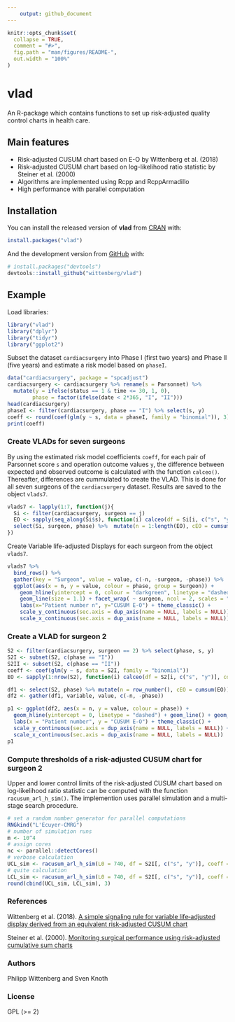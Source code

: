 ```yaml
---
    output: github_document
---
```


<!-- README.md is generated from README.Rmd. Please edit that file -->

```r
knitr::opts_chunk$set(
  collapse = TRUE,
  comment = "#>",
  fig.path = "man/figures/README-",
  out.width = "100%"
)
```
# vlad 
<!-- [![Build Status](https://travis-ci.org/wittenberg/vlad.svg)](https://travis-ci.org/wittenberg/vlad)  -->
<!-- [![CRAN_Status_Badge](http://www.r-pkg.org/badges/version/vlad)](http://cran.r-project.org/package=vlad)  -->
<!-- [![Coverage Status](https://codecov.io/gh/wittenberg/vlad/graph/badge.svg)](https://codecov.io/github/wittenberg/vlad?branch=master)  -->
<!-- [![Downloads](https://cranlogs.r-pkg.org/badges/vlad)](https://CRAN.R-project.org/package=vlad) -->
<!-- [![Total Downloads](https://cranlogs.r-pkg.org/badges/grand-total/vlad?color=orange)](https://CRAN.R-project.org/package=vlad) -->

An R-package which contains functions to set up risk-adjusted quality control charts in health care.

## Main features

- Risk-adjusted CUSUM chart based on E-O by Wittenberg et al. (2018)
- Risk-adjusted CUSUM chart based on log-likelihood ratio statistic by Steiner et al. (2000)
- Algorithms are implemented using Rcpp and RcppArmadillo
- High performance with parallel computation

## Installation

You can install the released version of **vlad** from [CRAN](https://cran.r-project.org/web/packages/vlad/index.html) with:

``` r
install.packages("vlad")
```

And the development version from [GitHub](https://github.com/wittenberg/vlad) with:

``` r
# install.packages("devtools")
devtools::install_github("wittenberg/vlad")
```
## Example


Load libraries:
```r
library("vlad")
library("dplyr")
library("tidyr")
library("ggplot2")
```

Subset the dataset `cardiacsurgery` into Phase I (first two years) and Phase II (five years) and estimate a risk model based on `phaseI`.
```r
data("cardiacsurgery", package = "spcadjust")
cardiacsurgery <- cardiacsurgery %>% rename(s = Parsonnet) %>%
  mutate(y = ifelse(status == 1 & time <= 30, 1, 0),
        phase = factor(ifelse(date < 2*365, "I", "II")))
head(cardiacsurgery)
phaseI <- filter(cardiacsurgery, phase == "I") %>% select(s, y)
coeff <- round(coef(glm(y ~ s, data = phaseI, family = "binomial")), 3)
print(coeff)
```

### Create VLADs for seven surgeons
By using the estimated risk model coefficients `coeff`, for each pair of Parsonnet score `s` and operation outcome values `y`, the difference between expected and observed outcome is calculated with the function `calceo()`.
Thereafter, differences are cummulated to create the VLAD. This is done for all seven surgeons of the `cardiacsurgery` dataset. Results are saved to the object `vlads7`.
```r
vlads7 <- lapply(1:7, function(j){
  Si <- filter(cardiacsurgery, surgeon == j)
  EO <- sapply(seq_along(Si$s), function(i) calceo(df = Si[i, c("s", "y")], coeff = coeff))
  select(Si, surgeon, phase) %>%  mutate(n = 1:length(EO), cEO = cumsum(EO))
}) 

```

Create Variable life-adjusted Displays for each surgeon from the object `vlads7`.
```r
vlads7 %>% 
  bind_rows() %>%  
  gather(key = "Surgeon", value = value, c(-n, -surgeon, -phase)) %>%
  ggplot(aes(x = n, y = value, colour = phase, group = Surgeon)) +
    geom_hline(yintercept = 0, colour = "darkgreen", linetype = "dashed") +
    geom_line(size = 1.1) + facet_wrap( ~ surgeon, ncol = 2, scales = "free") +
    labs(x="Patient number n", y="CUSUM E-O") + theme_classic() +
    scale_y_continuous(sec.axis = dup_axis(name = NULL, labels = NULL)) +
    scale_x_continuous(sec.axis = dup_axis(name = NULL, labels = NULL))
```

### Create a VLAD for surgeon 2
```r
S2 <- filter(cardiacsurgery, surgeon == 2) %>% select(phase, s, y)
S2I <- subset(S2, c(phase == "I"))
S2II <- subset(S2, c(phase == "II"))
coeff <- coef(glm(y ~ s, data = S2I, family = "binomial"))
EO <- sapply(1:nrow(S2), function(i) calceo(df = S2[i, c("s", "y")], coeff = coeff))

df1 <- select(S2, phase) %>% mutate(n = row_number(), cEO = cumsum(EO))
df2 <- gather(df1, variable, value, c(-n, -phase))

p1 <- ggplot(df2, aes(x = n, y = value, colour = phase)) +
  geom_hline(yintercept = 0, linetype = "dashed") + geom_line() + geom_point() + 
  labs(x = "Patient number", y = "CUSUM E-O") + theme_classic() +
  scale_y_continuous(sec.axis = dup_axis(name = NULL, labels = NULL)) +
  scale_x_continuous(sec.axis = dup_axis(name = NULL, labels = NULL))
p1
```

### Compute thresholds of a risk-adjusted CUSUM chart for surgeon 2 

 
Upper and lower control limits of the risk-adjusted CUSUM chart based on log-likelihood ratio statistic can be computed with the function `racusum_arl_h_sim()`. The implemention uses parallel simulation and a multi-stage search procedure.  
```r
# set a random number generator for parallel computations
RNGkind("L'Ecuyer-CMRG")
# number of simulation runs
m <- 10^4
# assign cores
nc <- parallel::detectCores()
# verbose calculation 
UCL_sim <- racusum_arl_h_sim(L0 = 740, df = S2I[, c("s", "y")], coeff = coeff, m = m, RA = 2, nc = nc, verbose = TRUE)
# quite calculation
LCL_sim <- racusum_arl_h_sim(L0 = 740, df = S2I[, c("s", "y")], coeff = coeff, m = m, RA = 1/2, nc = nc, verbose = FALSE)
round(cbind(UCL_sim, LCL_sim), 3)
```

### References

Wittenberg et al. (2018). [A simple signaling rule for variable life‐adjusted display derived from an equivalent risk‐adjusted CUSUM chart](https://doi.org/10.1002/sim.7647)

Steiner et al. (2000). [Monitoring surgical performance using risk-adjusted cumulative sum charts](https://doi.org/10.1093/biostatistics/1.4.441) 

### Authors

Philipp Wittenberg and Sven Knoth

### License

GPL (>= 2)
